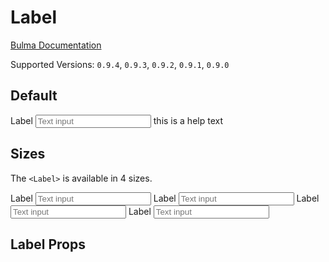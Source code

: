 

<Meta title="Form/Label" component={Label} />

# Label

[Bulma Documentation](https://bulma.io/documentation/form/general/)

Supported Versions: `0.9.4`, `0.9.3`, `0.9.2`, `0.9.1`, `0.9.0`

## Default

<Canvas>
  <Story name="Default">
    <Field>
      <Label>Label</Label>
      <Control>
        <Input placeholder="Text input" />
      </Control>
      <Help>this is a help text</Help>
    </Field>
  </Story>
</Canvas>

## Sizes

The `<Label>` is available in 4 sizes.

<Canvas>
  <Story name="Sizes">
    <React.Fragment>
      <Field>
        <Label size="small">Label</Label>
        <Control>
          <Input placeholder="Text input" size="small" />
        </Control>
      </Field>
      <Field>
        <Label>Label</Label>
        <Control>
          <Input placeholder="Text input" />
        </Control>
      </Field>
      <Field>
        <Label size="medium">Label</Label>
        <Control>
          <Input size="medium" placeholder="Text input"/>
        </Control>
      </Field>
      <Field>
        <Label size="large">Label</Label>
        <Control>
          <Input size="large" placeholder="Text input" />
        </Control>
      </Field>
    </React.Fragment>
  </Story>
</Canvas>

## Label Props

<ArgsTable of={Label} />

